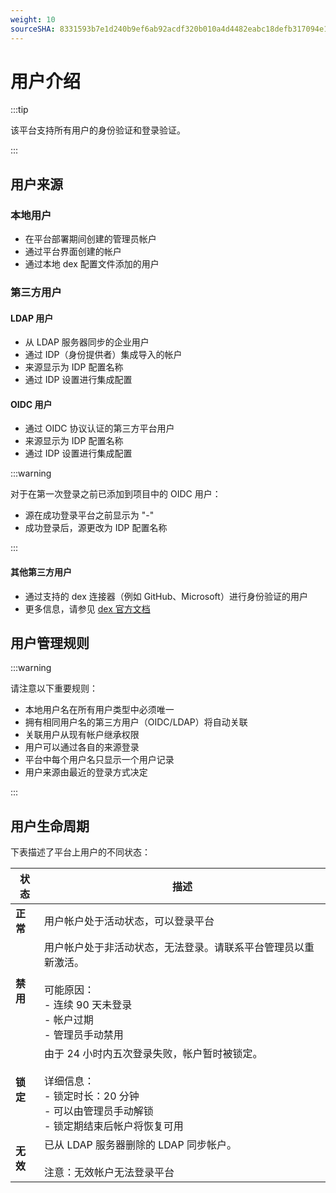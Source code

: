 ```yaml
---
weight: 10
sourceSHA: 8331593b7e1d240b9ef6ab92acdf320b010a4d4482eabc18defb317094e120f8
---
```


# 用户介绍

:::tip

该平台支持所有用户的身份验证和登录验证。

:::

## 用户来源

### 本地用户

- 在平台部署期间创建的管理员帐户
- 通过平台界面创建的帐户
- 通过本地 dex 配置文件添加的用户

### 第三方用户

#### LDAP 用户

- 从 LDAP 服务器同步的企业用户
- 通过 IDP（身份提供者）集成导入的帐户
- 来源显示为 IDP 配置名称
- 通过 IDP 设置进行集成配置

#### OIDC 用户

- 通过 OIDC 协议认证的第三方平台用户
- 来源显示为 IDP 配置名称
- 通过 IDP 设置进行集成配置

:::warning

对于在第一次登录之前已添加到项目中的 OIDC 用户：

- 源在成功登录平台之前显示为 "-"
- 成功登录后，源更改为 IDP 配置名称

:::

#### 其他第三方用户

- 通过支持的 dex 连接器（例如 GitHub、Microsoft）进行身份验证的用户
- 更多信息，请参见 [dex 官方文档](https://github.com/dexidp/dex)

## 用户管理规则

:::warning

请注意以下重要规则：

- 本地用户名在所有用户类型中必须唯一
- 拥有相同用户名的第三方用户（OIDC/LDAP）将自动关联
- 关联用户从现有帐户继承权限
- 用户可以通过各自的来源登录
- 平台中每个用户名只显示一个用户记录
- 用户来源由最近的登录方式决定

:::

## 用户生命周期

下表描述了平台上用户的不同状态：

| 状态       | 描述                                                                                                                                                                                                                     |
| ----------- | -------------------------------------------------------------------------------------------------------------------------------------------------------------------------------------------------------------------- |
| **正常**   | 用户帐户处于活动状态，可以登录平台                                                                                                                                                                                    |
| **禁用**   | 用户帐户处于非活动状态，无法登录。请联系平台管理员以重新激活。<br /><br />可能原因：<br />- 连续 90 天未登录<br />- 帐户过期<br />- 管理员手动禁用                                                                 |
| **锁定**   | 由于 24 小时内五次登录失败，帐户暂时被锁定。<br /><br />详细信息：<br />- 锁定时长：20 分钟<br />- 可以由管理员手动解锁<br />- 锁定期结束后帐户将恢复可用                                                       |
| **无效**   | 已从 LDAP 服务器删除的 LDAP 同步帐户。<br /><br />注意：无效帐户无法登录平台                                                                                                                                                           |
